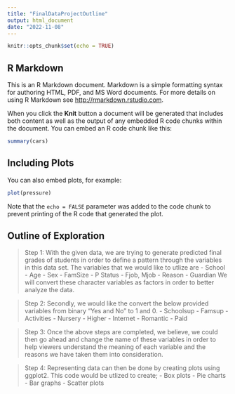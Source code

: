 ```yaml
---
title: "FinalDataProjectOutline"
output: html_document
date: "2022-11-08"
---
```


```r
knitr::opts_chunk$set(echo = TRUE)
```

## R Markdown

This is an R Markdown document. Markdown is a simple formatting syntax for authoring HTML, PDF, and MS Word documents. For more details on using R Markdown see <http://rmarkdown.rstudio.com>.

When you click the **Knit** button a document will be generated that includes both content as well as the output of any embedded R code chunks within the document. You can embed an R code chunk like this:

```r
summary(cars)
```

## Including Plots

You can also embed plots, for example:

```r
plot(pressure)
```

Note that the `echo = FALSE` parameter was added to the code chunk to prevent printing of the R code that generated the plot.

## Outline of Exploration 

> Step 1: With the given data, we are trying to generate predicted final grades of students in order to define a pattern through the variables in this data set. The variables that we would like to utlize are 
- School
- Age
- Sex
- FamSize
- P Status
- Fjob, Mjob
- Reason
- Guardian
> We will convert these character variables as factors in order to better analyze the data.

> Step 2: Secondly, we would like the convert the below provided variables from binary "Yes and No" to 1 and 0.
- Schoolsup
- Famsup
- Activities
- Nursery
- Higher
- Internet
- Romantic
- Paid

> Step 3: Once the above steps are completed, we believe, we could then go ahead and change the name of these variables in order to help viewers understand the meaning of each variable and the reasons we have taken them into consideration.

> Step 4: Representing data can then be done by creating plots using ggplot2. This code would be utlized to create;
- Box plots
- Pie charts
- Bar graphs 
- Scatter plots 




